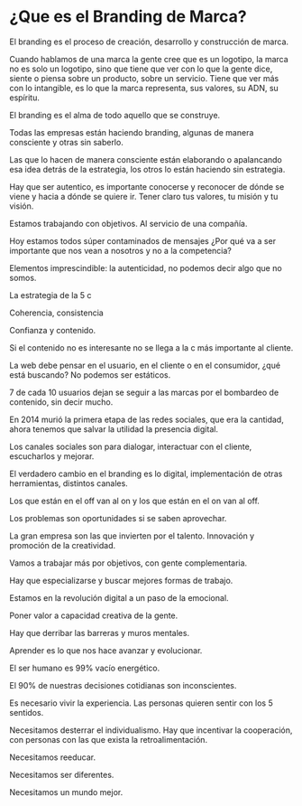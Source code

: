 # ¿Que es el Branding de Marca?

El branding es el proceso de creación, desarrollo y construcción de marca.

Cuando hablamos de una marca la gente cree que es un logotipo, la marca no es solo un logotipo, sino que tiene que ver con lo que la gente dice, siente o piensa sobre un producto, sobre un servicio. Tiene que ver más con lo intangible, es lo que la marca representa, sus valores, su ADN, su espíritu.  

El branding es el alma de todo aquello que se construye.

Todas las empresas están haciendo branding, algunas de manera consciente y otras sin saberlo.

Las que lo hacen de manera consciente están elaborando o apalancando esa idea detrás de la estrategia, los otros lo están haciendo sin estrategia.

Hay que ser autentico, es importante conocerse y reconocer de dónde se viene y hacia a dónde se quiere ir. Tener claro tus valores, tu misión y tu visión.

Estamos trabajando con objetivos. Al servicio de una compañía.

Hoy estamos todos súper contaminados de mensajes ¿Por qué va a ser importante que nos vean a nosotros y no a la competencia?

Elementos imprescindible: la autenticidad, no podemos decir algo que no somos.

La estrategia de la 5 c

Coherencia, consistencia

Confianza y contenido.

Si el contenido no es interesante no se llega a la c más importante al cliente.

La web debe pensar en el usuario, en el cliente o en el consumidor, ¿qué está buscando? No podemos ser estáticos.

7 de cada 10 usuarios dejan se seguir a las marcas por el bombardeo de contenido, sin decir mucho.

En 2014 murió la primera etapa de las redes sociales, que era la cantidad, ahora tenemos que salvar la utilidad la presencia digital.

Los canales sociales son para dialogar, interactuar con el cliente, escucharlos y mejorar.

El verdadero cambio en el branding es lo digital, implementación de otras herramientas, distintos canales.

Los que están en el off van al on y los que están en el on van al off.

Los problemas son oportunidades si se saben aprovechar.

La gran empresa son las que invierten por el talento. Innovación y promoción de la creatividad.

Vamos a trabajar más por objetivos, con gente complementaria.

Hay que especializarse y buscar mejores formas de trabajo.

Estamos en la revolución digital a un paso de la emocional.

Poner valor a capacidad creativa de la gente.

Hay que derribar las barreras y muros mentales.

Aprender es lo que nos hace avanzar y evolucionar.

El ser humano es 99% vacío energético.

El 90% de nuestras decisiones cotidianas son inconscientes.

Es necesario vivir la experiencia. Las personas quieren sentir con los 5 sentidos.

Necesitamos desterrar el individualismo. Hay que incentivar la cooperación, con personas con las que exista la retroalimentación.

Necesitamos reeducar.

Necesitamos ser diferentes.

Necesitamos un mundo mejor.
